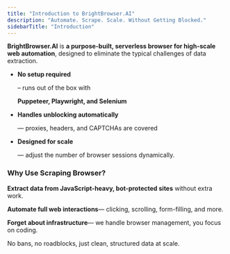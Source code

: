 ```yaml
---
title: "Introduction to BrightBrowser.AI"
description: "Automate. Scrape. Scale. Without Getting Blocked."
sidebarTitle: "Introduction"
---
```


**BrightBrowser.AI** is **a purpose-built, serverless browser for high-scale web automation**, designed to eliminate the typical challenges of data extraction.

* **No setup required**

  – runs out of the box with 

  **Puppeteer, Playwright, and Selenium**

* **Handles unblocking automatically**

  — proxies, headers, and CAPTCHAs are covered

* **Designed for scale**

  — adjust the number of browser sessions dynamically.

### Why Use Scraping Browser?

**Extract data from JavaScript-heavy, bot-protected sites** without extra work.

**Automate full web interactions**— clicking, scrolling, form-filling, and more.

**Forget about infrastructure**— we handle browser management, you focus on coding.

No bans, no roadblocks, just clean, structured data at scale.